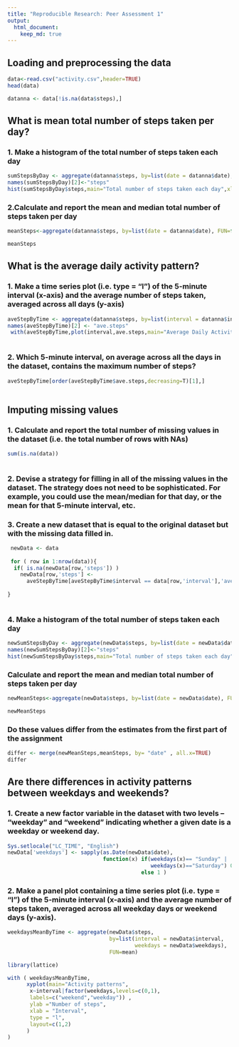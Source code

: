 ```yaml
---
title: "Reproducible Research: Peer Assessment 1"
output: 
  html_document:
    keep_md: true
---
```



## Loading and preprocessing the data

```r

data<-read.csv("activity.csv",header=TRUE)
head(data)

```
```r


datanna <- data[!is.na(data$steps),]

```
## What is mean total number of steps taken per day?
### 1. Make a histogram of the total number of steps taken each day

```r
sumStepsByDay <- aggregate(datanna$steps, by=list(date = datanna$date), FUN=sum)
names(sumStepsByDay)[2]<-"steps"
hist(sumStepsByDay$steps,main="Total number of steps taken each day",xlab="Total number of steps")
```

### 2.Calculate and report the mean and median total number of steps taken per day
```r
meanSteps<-aggregate(datanna$steps, by=list(date = datanna$date), FUN=function(x) c(mean=mean(x),median=median(x)))

meanSteps

```

## What is the average daily activity pattern?
### 1. Make a time series plot (i.e. type = "l") of the 5-minute interval (x-axis) and the average number of steps taken, averaged across all days (y-axis)
```r
aveStepByTime <- aggregate(datanna$steps, by=list(interval = datanna$interval), FUN=mean)
names(aveStepByTime)[2] <- "ave.steps"
 with(aveStepByTime,plot(interval,ave.steps,main="Average Daily Activity", xlab="time interval", ylab="Average steps"),type="l")
 
```

### 2. Which 5-minute interval, on average across all the days in the dataset, contains the maximum number of steps?
```r
aveStepByTime[order(aveStepByTime$ave.steps,decreasing=T)[1],] 
 
```

## Imputing missing values
### 1. Calculate and report the total number of missing values in the dataset (i.e. the total number of rows with NAs)
``` r
sum(is.na(data))
 
```

### 2. Devise a strategy for filling in all of the missing values in the dataset. The strategy does not need to be sophisticated. For example, you could use the mean/median for that day, or the mean for that 5-minute interval, etc.
### 3. Create a new dataset that is equal to the original dataset but with the missing data filled in.

``` r

 newData <- data
 
 for ( row in 1:nrow(data)){
  if( is.na(newData[row,'steps']) )
    newData[row,'steps'] <- 
      aveStepByTime[aveStepByTime$interval == data[row,'interval'],'ave.steps']
  
}
 
```

### 4. Make a histogram of the total number of steps taken each day 
```r
newSumStepsByDay <- aggregate(newData$steps, by=list(date = newData$date), FUN=sum)
names(newSumStepsByDay)[2]<-"steps"
hist(newSumStepsByDay$steps,main="Total number of steps taken each day",xlab="Total number of steps")
```
### Calculate and report the mean and median total number of steps taken per day
```r
newMeanSteps<-aggregate(newData$steps, by=list(date = newData$date), FUN=function(x) c(mean=mean(x),median=median(x)))

newMeanSteps

```
### Do these values differ from the estimates from the first part of the assignment
```r
differ <- merge(newMeanSteps,meanSteps, by= "date" , all.x=TRUE)
differ

```

## Are there differences in activity patterns between weekdays and weekends?
### 1. Create a new factor variable in the dataset with two levels -- "weekday" and "weekend" indicating whether a given date is a weekday or weekend day.
```r
Sys.setlocale("LC_TIME", "English") 
newData['weekdays'] <- sapply(as.Date(newData$date),
                              function(x) if(weekdays(x)== "Sunday" |
                                             weekdays(x)=="Saturday") 0 
                                          else 1 )

```

### 2. Make a panel plot containing a time series plot (i.e. type = "l") of the 5-minute interval (x-axis) and the average number of steps taken, averaged across all weekday days or weekend days (y-axis). 
```r
weekdaysMeanByTime <- aggregate(newData$steps,
                                by=list(interval = newData$interval, 
                                        weekdays = newData$weekdays),
                                FUN=mean)

library(lattice)

with ( weekdaysMeanByTime,
      xyplot(main="Activity patterns",
       x~interval|factor(weekdays,levels=c(0,1),
  	   labels=c("weekend","weekday")) ,
       ylab ="Number of steps",
       xlab = "Interval",
       type = "l",
       layout=c(1,2)
      )
)

```


